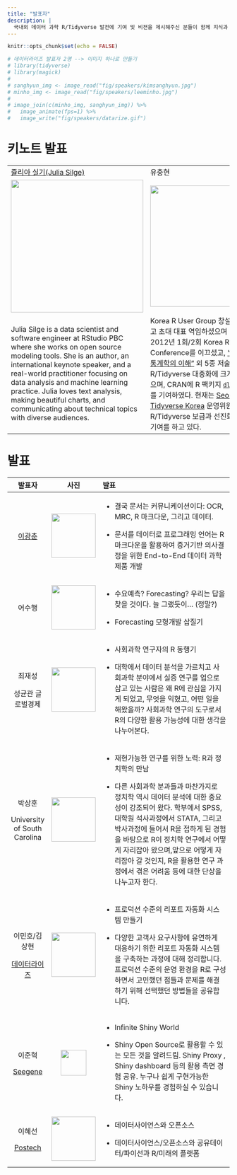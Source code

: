 ```yaml
---
title: "발표자"
description: |
  국내외 데이터 과학 R/Tidyverse 발전에 기여 및 비젼을 제시해주신 분들이 함께 지식과 경험을 나누는 자리입니다
---
```


```r
knitr::opts_chunk$set(echo = FALSE)

# 데이터라이즈 발표자 2명 --> 이미지 하나로 만들기 
# library(tidyverse)
# library(magick)
# 
# sanghyun_img <- image_read("fig/speakers/kimsanghyun.jpg")
# minho_img <- image_read("fig/speakers/leeminho.jpg")
# 
# image_join(c(minho_img, sanghyun_img)) %>% 
#   image_animate(fps=1) %>% 
#   image_write("fig/speakers/datarize.gif")
```

# 키노트 발표

+-------------------------------------------------------------------------------------------------------------------------------------------------------------------------------------------------------------------------------------------------------------------------------------------------------------------------------------------------------------------------------------+------------------------------------------------------------------------------------------------------------------------------------------------------------------------------------------------------------------------------------------------------------------------------------------------------------------------------------------------------------------------------------------------------------------------------------------------------------------------------------------------------------------------------------------------------------------------------------------------------------------------------------------------------+
| [쥴리아 실기(Julia Silge)](https://juliasilge.com/)                                                                                                                                                                                                                                                                                                                                 | 유충현                                                                                                                                                                                                                                                                                                                                                                                                                                                                                                                                                                                                                                               |
+-------------------------------------------------------------------------------------------------------------------------------------------------------------------------------------------------------------------------------------------------------------------------------------------------------------------------------------------------------------------------------------+------------------------------------------------------------------------------------------------------------------------------------------------------------------------------------------------------------------------------------------------------------------------------------------------------------------------------------------------------------------------------------------------------------------------------------------------------------------------------------------------------------------------------------------------------------------------------------------------------------------------------------------------------+
| ![](fig/julia_silge.jpg){width="300"}                                                                                                                                                                                                                                                                                                                                               | ![](fig/choonghyun_ryu.png){width="274"}                                                                                                                                                                                                                                                                                                                                                                                                                                                                                                                                                                                                             |
+-------------------------------------------------------------------------------------------------------------------------------------------------------------------------------------------------------------------------------------------------------------------------------------------------------------------------------------------------------------------------------------+------------------------------------------------------------------------------------------------------------------------------------------------------------------------------------------------------------------------------------------------------------------------------------------------------------------------------------------------------------------------------------------------------------------------------------------------------------------------------------------------------------------------------------------------------------------------------------------------------------------------------------------------------+
| Julia Silge is a data scientist and software engineer at RStudio PBC where she works on open source modeling tools. She is an author, an international keynote speaker, and a real-world practitioner focusing on data analysis and machine learning practice. Julia loves text analysis, making beautiful charts, and communicating about technical topics with diverse audiences. | Korea R User Group 창설을 주도하셨고 초대 대표 역임하셨으며 2011년, 2012년 1회/2회 Korea R User Conference를 이끄셨고, ["R을 이용한 통계학의 이해"](http://www.yes24.com/Product/Goods/8920562) 외 5종 저술을 통해 한글 R/Tidyverse 대중화에 크게 기여를 하셨으며, CRAN에 R 팩키지 [`dlookr`](https://cran.r-project.org/web/packages/dlookr/index.html), [`alookr`](https://cran.r-project.org/web/packages/alookr/index.html) 를 기여하였다. 현재는 [Seoul R Meetup](https://tidyverse-korea.github.io/seoul-R/), [Tidyverse Korea](https://www.facebook.com/groups/tidyverse) 운영위원으로 R/Tidyverse 보급과 선진화에 헌신적인 기여를 하고 있다. |
+-------------------------------------------------------------------------------------------------------------------------------------------------------------------------------------------------------------------------------------------------------------------------------------------------------------------------------------------------------------------------------------+------------------------------------------------------------------------------------------------------------------------------------------------------------------------------------------------------------------------------------------------------------------------------------------------------------------------------------------------------------------------------------------------------------------------------------------------------------------------------------------------------------------------------------------------------------------------------------------------------------------------------------------------------+

# 발표

+------------------------------------------------------------------------+--------------------------------------------------+-------------------------------------------------------------------------------------------------------------------------------------------------------------------------------------------------------------------------------------------------------------------------------------------------------------------------------------------------+
| 발표자                                                                 | 사진                                             | 발표                                                                                                                                                                                                                                                                                                                                            |
+:======================================================================:+:================================================:+:================================================================================================================================================================================================================================================================================================================================================+
| [이광춘](https://education.rstudio.com/trainers/people/lee+kwangchun/) | ![](fig/speakers/kwangchun_lee.jpg){width="100"} | -   결국 문서는 커뮤니케이션이다: OCR, MRC, R 마크다운, 그리고 데이터.                                                                                                                                                                                                                                                                          |
|                                                                        |                                                  |                                                                                                                                                                                                                                                                                                                                                 |
|                                                                        |                                                  | -   문서를 데이터로 프로그래밍 언어는 R 마크다운을 활용하여 증거기반 의사결정을 위한 End-to-End 데이터 과학 제품 개발                                                                                                                                                                                                                           |
+------------------------------------------------------------------------+--------------------------------------------------+-------------------------------------------------------------------------------------------------------------------------------------------------------------------------------------------------------------------------------------------------------------------------------------------------------------------------------------------------+
| 어수행                                                                 | ![](fig/speakers/soohaeng_eo.jpeg){width="100"}  | -   수요예측? Forecasting? 우리는 답을 찾을 것이다. 늘 그랬듯이... (정말?)                                                                                                                                                                                                                                                                      |
|                                                                        |                                                  |                                                                                                                                                                                                                                                                                                                                                 |
|                                                                        |                                                  | -   Forecasting 모형개발 삽질기                                                                                                                                                                                                                                                                                                                 |
+------------------------------------------------------------------------+--------------------------------------------------+-------------------------------------------------------------------------------------------------------------------------------------------------------------------------------------------------------------------------------------------------------------------------------------------------------------------------------------------------+
| 최재성                                                                 | ![](fig/speakers/jaesung_choi.jpg){width="100"}  | -   사회과학 연구자의 R 동행기                                                                                                                                                                                                                                                                                                                  |
|                                                                        |                                                  |                                                                                                                                                                                                                                                                                                                                                 |
| 성균관 글로벌경제                                                      |                                                  | -   대학에서 데이터 분석을 가르치고 사회과학 분야에서 실증 연구를 업으로 삼고 있는 사람은 왜 R에 관심을 가지게 되었고, 무엇을 익혔고, 어떤 일을 해왔을까? 사회과학 연구의 도구로서 R의 다양한 활용 가능성에 대한 생각을 나누어본다.                                                                                                             |
+------------------------------------------------------------------------+--------------------------------------------------+-------------------------------------------------------------------------------------------------------------------------------------------------------------------------------------------------------------------------------------------------------------------------------------------------------------------------------------------------+
| 박상훈                                                                 | ![](fig/speakers/sanghoon_park.jpg){width="100"} | -   재현가능한 연구를 위한 노력: R과 정치학의 만남                                                                                                                                                                                                                                                                                              |
|                                                                        |                                                  |                                                                                                                                                                                                                                                                                                                                                 |
| University of South Carolina                                           |                                                  | -   다른 사회과학 분과들과 마찬가지로 정치학 역시 데이터 분석에 대한 중요성이 강조되어 왔다. 학부에서 SPSS, 대학원 석사과정에서 STATA, 그리고 박사과정에 들어서 R을 접하게 된 경험을 바탕으로 R이 정치학 연구에서 어떻게 자리잡아 왔으며,앞으로 어떻게 자리잡아 갈 것인지, R을 활용한 연구 과정에서 겪은 어려움 등에 대한 단상을 나누고자 한다. |
+------------------------------------------------------------------------+--------------------------------------------------+-------------------------------------------------------------------------------------------------------------------------------------------------------------------------------------------------------------------------------------------------------------------------------------------------------------------------------------------------+
| 이민호/김상현                                                          | ![](fig/speakers/datarize.gif){width="100"}      | -   프로덕션 수준의 리포트 자동화 시스템 만들기                                                                                                                                                                                                                                                                                                 |
|                                                                        |                                                  |                                                                                                                                                                                                                                                                                                                                                 |
| [데이터라이즈](https://www.datarize.ai/)                               |                                                  | -   다양한 고객사 요구사항에 유연하게 대응하기 위한 리포트 자동화 시스템을 구축하는 과정에 대해 정리합니다. 프로덕션 수준의 운영 환경을 R로 구성하면서 고민했던 점들과 문제를 해결하기 위해 선택했던 방법들을 공유합니다.                                                                                                                       |
+------------------------------------------------------------------------+--------------------------------------------------+-------------------------------------------------------------------------------------------------------------------------------------------------------------------------------------------------------------------------------------------------------------------------------------------------------------------------------------------------+
| 이준혁                                                                 | ![](fig/speakers/joonhyuk_lee.jpg){width="58"}   | -   Infinite Shiny World                                                                                                                                                                                                                                                                                                                        |
|                                                                        |                                                  |                                                                                                                                                                                                                                                                                                                                                 |
| [Seegene](https://www.seegene.co.kr/)                                  |                                                  | -   Shiny Open Source로 활용할 수 있는 모든 것을 알려드림. Shiny Proxy , Shiny dashboard 등의 활용 측면 경험 공유. 누구나 쉽게 구현가능한 Shiny 노하우를 경험하실 수 있습니다.                                                                                                                                                                  |
+------------------------------------------------------------------------+--------------------------------------------------+-------------------------------------------------------------------------------------------------------------------------------------------------------------------------------------------------------------------------------------------------------------------------------------------------------------------------------------------------+
| 이혜선                                                                 | ![](fig/speakers/hyeseon_lee.jpg){width="100"}   | -   데이터사이언스와 오픈소스                                                                                                                                                                                                                                                                                                                   |
|                                                                        |                                                  |                                                                                                                                                                                                                                                                                                                                                 |
| [Postech](http://pasta.postech.ac.kr/members/researcher)               |                                                  | -   데이터사이언스/오픈소스와 공유데이터/파이선과 R/미래의 플랫폼                                                                                                                                                                                                                                                                               |
+------------------------------------------------------------------------+--------------------------------------------------+-------------------------------------------------------------------------------------------------------------------------------------------------------------------------------------------------------------------------------------------------------------------------------------------------------------------------------------------------+
